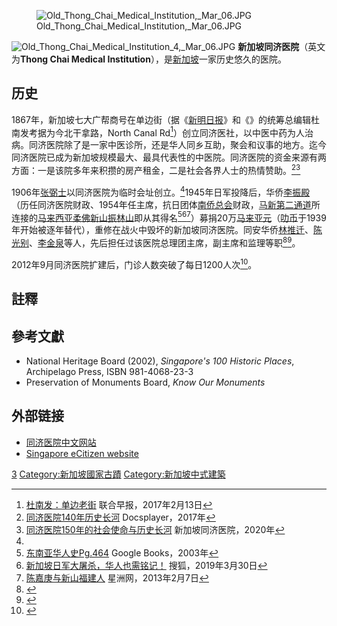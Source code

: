 {{医院|
名称=同济医院|
代表图像=Old Thong Chai Medical Institution 2, Mar 06.JPG|
图像标题=|
位置=|
成立=1900|
床位=2000|
隶属=
重点学科=|
特色=|
院长=|
网站=www.stcmi.org.sg/chinese/history.asp|
}}
[[Image:Old_Thong_Chai_Medical_Institution,_Mar_06.JPG|thumb]]

[[Image:Old_Thong_Chai_Medical_Institution_4,_Mar_06.JPG|thumb]]
'''新加坡同济医院'''（英文为'''Thong Chai Medical Institution'''），是[[新加坡|新加坡]]一家历史悠久的医院。

==历史==
1867年，新加坡七大广帮商号在单边街（据《[[新明日报|新明日报]]》和《{{tsl|en|Lianhe Wanbao|联合晚报}}》的统筹总编辑杜南发考据为今北干拿路，North Canal Rd<ref>[https://www.southern.edu.my/activities/arts_festival/p3.html 杜南发：单边老街] {{Wayback|url=https://www.southern.edu.my/activities/arts_festival/p3.html |date=20210602212902 }}联合早报，2017年2月13日</ref>）创立同济医社，以中医中药为人治病。同济医院除了是一家中医诊所，还是华人同乡互助，聚会和议事的地方。迄今同济医院已成为新加坡规模最大、最具代表性的中医院。同济医院的资金来源有两方面：一是该院多年来积攒的房产租金，二是社会各界人士的热情赞助。<ref name=dp>[https://docsplayer.net/22343114-%E5%90%8C%E6%B5%8E%E5%8C%BB%E9%99%A2140%E5%B9%B4%E5%8E%86%E5%8F%B2%E9%95%BF%E6%B2%B3.html 同济医院140年历史长河] {{Wayback|url=https://docsplayer.net/22343114-%E5%90%8C%E6%B5%8E%E5%8C%BB%E9%99%A2140%E5%B9%B4%E5%8E%86%E5%8F%B2%E9%95%BF%E6%B2%B3.html |date=20210603131915 }}Docsplayer，2017年</ref><ref>[http://www.stcmi.org.sg/about-us/history/?lang=cn 同济医院150年的社会使命与历史长河] {{Wayback|url=http://www.stcmi.org.sg/about-us/history/?lang=cn |date=20210602222938 }}新加坡同济医院，2020年</ref>

1906年[[张弼士|张弼士]]以同济医院为临时会址创立{{tsl|lzh|新加坡中華總商會|新加坡中华商务总会}}。<ref name=dp/>1945年日军投降后，华侨[[李振殿|李振殿]]（历任同济医院财政、1954年任主席，抗日团体[[南洋华侨筹赈祖国难民总会|南侨总会]]财政，[[马新第二通道|马新第二通道]]所连接的[[马来西亚|马来西亚]][[柔佛|柔佛]][[新山|新山]][[振林山|振林山]]即从其得名<ref>[https://books.google.com.my/books?id=1jQn5G2hzXkC&pg=RA47-PA2&lpg=RA47-PA2&dq=%E6%9D%8E%E6%8C%AF%E6%AE%BF+%E8%AF%97%E5%B7%AB&source=bl&ots=HvPiEy2-Mv&sig=ACfU3U1ozeTiixUTKiNpgrbHMOQL7sDmXQ&hl=zh-CN&sa=X&ved=2ahUKEwj7muCwtO_wAhVcxDgGHcqPAHMQ6AEwEnoECAYQAg#v=onepage&q=%E6%9D%8E%E6%8C%AF%E6%AE%BF%20%E8%AF%97%E5%B7%AB&f=false 东南亚华人史Pg.464] {{Wayback|url=https://books.google.com.my/books?id=1jQn5G2hzXkC&pg=RA47-PA2&lpg=RA47-PA2&dq=%E6%9D%8E%E6%8C%AF%E6%AE%BF+%E8%AF%97%E5%B7%AB&source=bl&ots=HvPiEy2-Mv&sig=ACfU3U1ozeTiixUTKiNpgrbHMOQL7sDmXQ&hl=zh-CN&sa=X&ved=2ahUKEwj7muCwtO_wAhVcxDgGHcqPAHMQ6AEwEnoECAYQAg#v=onepage&q=%E6%9D%8E%E6%8C%AF%E6%AE%BF%20%E8%AF%97%E5%B7%AB&f=false |date=20210603063316 }}Google Books，2003年</ref><ref>[https://m.sohu.com/a/304799576_108697/?pvid=000115_3w_a 新加坡日军大屠杀，华人也需铭记！] {{Wayback|url=https://m.sohu.com/a/304799576_108697/?pvid=000115_3w_a |date=20210602214503 }}搜狐，2019年3月30日</ref><ref>[https://www.sinchew.com.my/pad/con/content_1515178.html 陈嘉庚与新山福建人] {{Wayback|url=https://www.sinchew.com.my/pad/con/content_1515178.html |date=20210602214329 }}星洲网，2013年2月7日</ref>）募捐20万[[马来亚元|马来亚元]]（[[叻币|叻币]]于1939年开始被逐年替代），重修在战火中毁坏的新加坡同济医院。同安华侨[[林推迁|林推迁]]、[[陈光别|陈光别]]、[[李金泉|李金泉]]等人，先后担任过该医院总理团主席，副主席和监理等职<ref>{{Cite book|title=同安华侨志|last=郭瑞明，蒋才培编著|first=|publisher=厦门：鹭江出版社|year=1992.01|isbn=7-80533-500-1|location=|pages=139}}</ref><ref>{{Cite book|title=中华人民共和国地方志 福建省厦门市翔安区志 下|last=厦门市翔安区志编纂委员会编|first=|publisher=北京：方志出版社|year=2011.07|isbn=978-7-5144-0148-6|location=|pages=729}}</ref>。

2012年9月同济医院扩建后，门诊人数突破了每日1200人次<ref>{{Cite book|title=行天下探岐黄|last=赵中振著|first=|publisher=北京：中国中医药出版社|year=2014.09|isbn=978-7-5132-1973-0|location=|pages=80}}</ref>。

== 註釋 ==
{{reflist}}

== 參考文獻 ==
*National Heritage Board (2002), ''Singapore's 100 Historic Places'', Archipelago Press, ISBN 981-4068-23-3
*Preservation of Monuments Board, ''Know Our Monuments''

==外部链接==
{{commons|Old Thong Chai Medical Institution}}

*[http://www.stcmi.org.sg/about-us/organization-profile/?lang=cn 同济医院中文网站] {{Wayback|url=http://www.stcmi.org.sg/about-us/organization-profile/?lang=cn |date=20201206003427 }}
* [https://web.archive.org/web/20060226225827/http://livelife.ecitizen.gov.sg/culture/heritage/buildings_detail.asp?plc_id=27 Singapore eCitizen website]

[[Category:同济|3]]
[[Category:新加坡國家古蹟|Category:新加坡國家古蹟]]
[[Category:新加坡中式建築|Category:新加坡中式建築]]